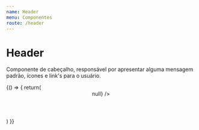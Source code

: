 ```yaml
---
name: Header
menu: Componentes
route: /header
---
```



# Header
Componente de cabeçalho, responsável por apresentar alguma mensagem padrão, ícones e link's para o usuário.

<Playground>
    {() => {
        return(
            <div style={{...containerDocz, padding: '10px'}}>
                <Header type='title-only' title='Header Title Only' />
                <Header type='icon' title='Header Icon' icon='menu' setIsOpen={() => null} />
                <Header type='icon-link' title='Header Link' icon='back' />
            </div>
        )
    }}
</Playground>